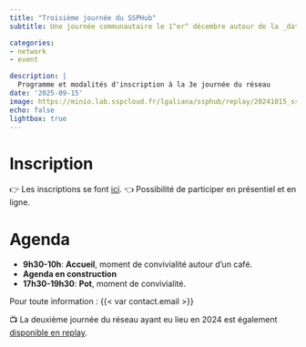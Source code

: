 ```yaml
---
title: "Troisième journée du SSPHub"
subtitle: Une journée communautaire le 1^er^ décembre autour de la _data science_

categories:
- network
- event

description: |
  Programme et modalités d'inscription à la 3e journée du réseau
date: '2025-09-15'
image: https://minio.lab.sspcloud.fr/lgaliana/ssphub/replay/20241015_ssphub_day/img7.jpg
echo: false
lightbox: true
---
```


# Inscription
👉️ Les inscriptions se font [ici](https://www.eventbrite.com/e/billets-3e-journee-du-reseau-des-data-scientists-1664052518879?aff=oddtdtcreator). 👈️ Possibilité de participer en présentiel et en ligne. 

# Agenda

* __9h30-10h__: __Accueil__, moment de convivialité autour d’un café.
* __Agenda en construction__ 
* __17h30-19h30__: __Pot__, moment de convivialité.


Pour toute information : {{< var contact.email >}}

📺️ La deuxième journée du réseau ayant eu lieu en 2024 est également [disponible en replay](/event/2024-10-14-network-day/index.qmd).
